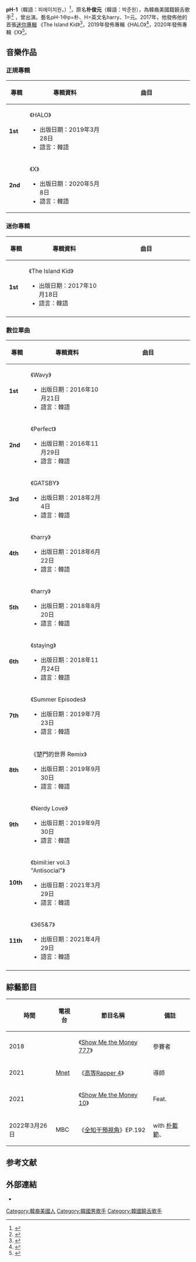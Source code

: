 {{Lowercase}}
{{藝人
|姓名 = pH-1
|類型 = 男歌手
|圖片 = PH-1 February 5, 2020.png
|圖片尺寸 = 
|圖片簡介 = 
|外文名 =  박준원
|外文 = ko
|羅馬拼音 = Park Jun-won
|原名 = 朴俊元
|別名 = 
|國籍 = {{USA}}
|出生日期 = {{birth_date_and_age|1989|7|23}}
|出生地點 = [[韓國|韓國]][[首爾特別市|首爾特別市]]
|宗教信仰 = 
|語言 = [[韓語|韓語]]、[[英語|英語]]
|職業 = [[歌手|歌手]]、[[詞曲作家|詞曲作家]]
|教育程度 = 
|音樂類型 = [[嘻哈音樂|Hip-hop]]、[[饒舌|Rap]]、[[韓國流行音樂|K-pop]] 
|出道作品 = 
|出道日期 = 
|代表作品 = 
|活躍年代 = 2016年至今
|唱片公司 = 
|經紀公司 = [[H1ghr_music|H1ghr music]]
|相關團體 = 
|網站 = 
}}

'''pH-1'''（韓語：피에이치원，{{bd|1989年|7月23日}}）<ref>{{Cite web|url=http://100.daum.net/encyclopedia/view/33XXX2115168|title=pH-1|date=December 6, 2018|website=Daum Encyclopedia|language=ko|access-date=March 31, 2019|archive-date=2019-03-31|archive-url=https://web.archive.org/web/20190331060314/http://100.daum.net/encyclopedia/view/33XXX2115168|dead-url=no}}</ref>，原名'''朴俊元'''（韓語：박준원），為韓裔美國籍饒舌歌手<ref name="hip_hop_kr">{{Cite web|url=https://hiphopkr.com/interviews/ph1-sxsw-2018/|title=The Importance of Honesty in Hip-Hop: A SXSW Interview with pH-1|date=June 26, 2018|website=HiphopKR|language=en-US|access-date=March 31, 2019|archive-date=2020-11-04|archive-url=https://web.archive.org/web/20201104045027/https://hiphopkr.com/interviews/ph1-sxsw-2018/|dead-url=no}}</ref> ，曾出演{{link-en|Show Me The Money 777}}。藝名pH-1中p=朴、H=英文名harry、1=元。2017年，他發佈他的首張[[迷你專輯|迷你專輯]] 《The Island Kid》<ref name="island">{{cite web|last=Lee|first=Jae-lim|title=[New Release] PH-1|url=http://koreajoongangdaily.joins.com/news/article/article.aspx?aid=3039784|date=October 24, 2017|work=[[中央日報_(韓國)|中央日報 (韓國)]]|access-date=March 19, 2018|archive-date=2019-03-31|archive-url=https://web.archive.org/web/20190331065518/http://koreajoongangdaily.joins.com/news/article/article.aspx?aid=3039784|dead-url=no}}</ref>，2019年發佈專輯《HALO》<ref name=":0">{{Cite web|date=March 29, 2019|title=pH-1, 첫 정규 앨범 'HALO' 미디어데이 개최|url=http://www.dtoday.co.kr/news/articleView.html?idxno=302835|access-date=March 31, 2019|website=Ilgan Today|language=ko|archive-date=2019-03-31|archive-url=https://web.archive.org/web/20190331065625/http://www.dtoday.co.kr/news/articleView.html?idxno=302835|dead-url=no}}</ref>，2020年發佈專輯《X》<ref>{{Cite web|date=May 4, 2020|title=pH-1, 8일 믹스테잎 'X' 발매..국내 최고 아티스트·프로듀서 참여|url=https://www.msn.com/ko-kr/entertainment/music/ph-1-8%EC%9D%BC-%EB%AF%B9%EC%8A%A4%ED%85%8C%EC%9E%8E-x-%EB%B0%9C%EB%A7%A4%EA%B5%AD%EB%82%B4-%EC%B5%9C%EA%B3%A0-%EC%95%84%ED%8B%B0%EC%8A%A4%ED%8A%B8%C2%B7%ED%94%84%EB%A1%9C%EB%93%80%EC%84%9C-%EC%B0%B8%EC%97%AC/ar-BB13yunh|access-date=July 2, 2020|website=MSN Korea|language=ko|archive-date=2020-07-02|archive-url=https://web.archive.org/web/20200702133551/https://www.msn.com/ko-kr/entertainment/music/ph-1-8%EC%9D%BC-%EB%AF%B9%EC%8A%A4%ED%85%8C%EC%9E%8E-x-%EB%B0%9C%EB%A7%A4%EA%B5%AD%EB%82%B4-%EC%B5%9C%EA%B3%A0-%EC%95%84%ED%8B%B0%EC%8A%A4%ED%8A%B8%C2%B7%ED%94%84%EB%A1%9C%EB%93%80%EC%84%9C-%EC%B0%B8%EC%97%AC/ar-BB13yunh|dead-url=no}}</ref>。

== 音樂作品 ==
=== 正規專輯 ===
{| class="wikitable"
! width="50px"| 專輯 
! width="300px"| 專輯資料
! width="400px"| 曲目
|-
|'''1st'''
|《HALO》
*出版日期：2019年3月28日
*語言：韓語
|style="font-size: 85%;"|{{hidden|'''曲目'''|
#Alright (Prod. Mokyo)
#너무 싫어 (Prod. Mokyo)
#Malibu (Feat. The Quiett, Mokyo) (Prod. Mokyo)
#Lights Out (Feat. 장석훈) (Prod. Mokyo)
#Push Me (Feat. Owen Ovadoz, Paloalto) (Prod. Mokyo)
#Like Me (Prod. Mokyo)
#못봐 (Prod. Mokyo)
#Rain Man (Feat. Ted Park) (Prod. Mokyo)
#Olaf (Feat. Coogie) (Prod. Mokyo)
#Dirty Nikes (Prod. Mokyo)
#Til I Die (Feat. [[朴載範|朴載範]]) (Prod. Mokyo)
#메이킹필름 (Feat. Mokyo) (Prod. Mokyo)}}
|-
|'''2nd'''
|《X》
*出版日期：2020年5月8日
*語言：韓語
|style="font-size: 85%;"|{{hidden|'''曲目'''|
#사인회 (feat. Kid Milli) (prod. [[GroovyRoom|GroovyRoom]])
#OKAY (feat. [[Simon_D|Simon Dominic]], 머쉬베놈) (prod. [[GroovyRoom|GroovyRoom]])
#PACKITUP! (prod. BMTJ)
#BLAME MY CIRCLE (feat. [[JUSTHIS|JUSTHIS]], Owen) (prod. [[Gray_(歌手)|Gray]])
#TELÉFONO (feat. [[Haon|Haon]], Woodie Gochild, [[朴載範|朴載範]], [[Sik-K|Sik-K]]) (prod. WOOGIE)
#센 척 (prod. [[Gray_(歌手)|Gray]])
#ANYMORE (feat. ASH ISLAND) (prod. [[Gray_(歌手)|Gray]])
#I CAN TELL (feat. BRADYSTREET, Verbal Jint) (prod. Mokyo)
#MORAGO (feat. Blase, Coogie) (prod. Slom)
#DRESSING ROOM (prod. Mokyo)}}
|}

=== 迷你專輯 ===
{| class="wikitable"
! width="50px"| 專輯 
! width="300px"| 專輯資料
! width="400px"| 曲目
|-
|'''1st'''
|《The Island Kid》
*出版日期：2017年10月18日
*語言：韓語
|style="font-size: 85%;"|{{hidden|'''曲目'''|
#Christ
#Donut (Feat. [[朴載範|朴載範]])
#Game Night
#Cuckoo
#Escobar (Feat. Owen Ovadoz)
#15 (Feat. [[G.Soul|G.Soul]])}}
|-
|}

=== 數位單曲 ===
{| class="wikitable"
! width="50px"| 專輯 
! width="300px"| 專輯資料
! width="400px"| 曲目
|-
|'''1st'''
|《Wavy》
*出版日期：2016年10月21日
*語言：韓語
|style="font-size: 85%;"|{{hidden|'''曲目'''|
#Wavy}}
|-
|'''2nd'''
|《Perfect》
*出版日期：2016年11月29日
*語言：韓語
|style="font-size: 85%;"|{{hidden|'''曲目'''|
#Perfect}}
|-
|'''3rd'''
|《GATSBY》
*出版日期：2018年2月4日
*語言：韓語
|style="font-size: 85%;"|{{hidden|'''曲目'''|
#Penthouse (Feat. [[Sik-K|Sik-K]]) (Prod. APRO)
#Communicate (Feat. [[Hoody|Hoody]]) (Prod. WOOGIE)}}
|-
|'''4th'''
|《harry》
*出版日期：2018年6月22日
*語言：韓語
|style="font-size: 85%;"|{{hidden|'''曲目'''|
#비싸
#harry's question
#DVD}}
|-
|'''5th'''
|《harry》
*出版日期：2018年8月20日
*語言：韓語
|style="font-size: 85%;"|{{hidden|'''曲目'''|
#Cupid (Feat. [[PENOMECO|PENOMECO]])
#Groupie (Feat. Mokyo)}}
|-
|'''6th'''
|《staying》
*出版日期：2018年11月24日
*語言：韓語
|style="font-size: 85%;"|{{hidden|'''曲目'''|
#무리야
#Homebody}}
|-
|'''7th'''
|《Summer Episodes》
*出版日期：2019年7月23日
*語言：韓語
|style="font-size: 85%;"|{{hidden|'''曲目'''|
#You Don't Know My Name (Prod. Mokyo)
#BOOL (Feat. Beenzino) (Prod. Mokyo)
#Different Summer (Prod. Mokyo)}}
|-
|'''8th'''
|《楚門的世界 Remix》
*出版日期：2019年9月30日
*語言：韓語
|style="font-size: 85%;"|{{hidden|'''曲目'''|
#楚門的世界 Remix (Feat. 안병웅, Owen Ovadoz)}}
|-
|'''9th'''
|《Nerdy Love》
*出版日期：2019年9月30日
*語言：韓語
|style="font-size: 85%;"|{{hidden|'''曲目'''|
#Nerdy Love (Feat. [[白藝潾|白藝潾]])}}
|-
|'''10th'''
|《bimil:ier vol.3 "Antisocial"》
*出版日期：2021年3月29日
*語言：韓語
|style="font-size: 85%;"|{{hidden|'''曲目'''|
#Antisocial (Prod. Mokyo)
#Antisocial (Prod. Mokyo) (Inst.)}}
|-
|'''11th'''
|《365&7》
*出版日期：2021年4月29日
*語言：韓語
|style="font-size: 85%;"|{{hidden|'''曲目'''|
#365&7 (Feat. [[朴智敏|JAMIE]])}}
|-
|}

== 綜藝節目 ==
{| class="wikitable"
! 時間
! 電視台
! 節目名稱
! 備註
|-
| 2018 || rowspan="3"| [[Mnet|Mnet]] || 《[[Show_Me_The_Money|Show Me the Money 777]]》 || 參賽者
|-
| 2021 || 《[[高等Rapper_4|高等Rapper 4]]》 || 導師
|-
| 2021 || 《[[Show_Me_The_Money|Show Me the Money 10]]》 || Feat.
|-
| 2022年3月26日 || MBC || 《[[全知干預視角|全知干預視角]]》EP.192 || with [[朴載範|朴載範]]、{{link-ko|Cha Cha Malone|차 차 말론}}
|}

==参考文献==
{{reflist}}

== 外部連結 ==
{{commons category|PH-1 (rapper)}}
*{{Instagram|ph1boyyy}}

[[Category:韓裔美國人|Category:韓裔美國人]]
[[Category:韓國男歌手|Category:韓國男歌手]]
[[Category:韓國饒舌歌手|Category:韓國饒舌歌手]]
